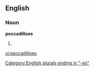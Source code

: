 ==English==

===Noun===
'''peccadilloes'''

# {{plural of|[[peccadillo]]}}

[[Category:English plurals ending in "-es"]]

[[vi:peccadilloes]]